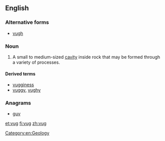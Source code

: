 ==English==
{{wikipedia}}
===Alternative forms===
* [[vugh]]

===Noun===
{{en-noun}}

# A small to medium-sized [[cavity]] inside rock that may be formed through a variety of processes.

====Derived terms====
* [[vugginess]]
* [[vuggy]], [[vughy]]

===Anagrams===
* [[guv#English|guv]] 

[[Category:en:Geology]]

[[et:vug]]
[[fi:vug]]
[[zh:vug]]